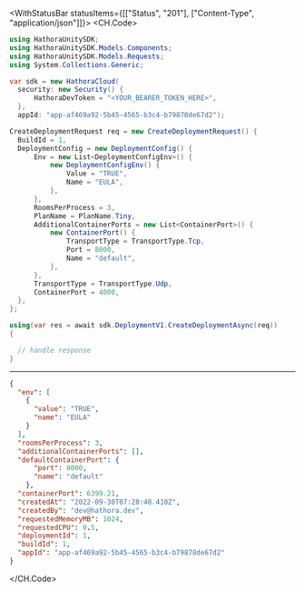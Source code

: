 

<WithStatusBar statusItems={[["Status", "201"], ["Content-Type", "application/json"]]}>
  <CH.Code>
  ```csharp CreateDeployment.cs
  using HathoraUnitySDK;
using HathoraUnitySDK.Models.Components;
using HathoraUnitySDK.Models.Requests;
using System.Collections.Generic;

var sdk = new HathoraCloud(
    security: new Security() {
        HathoraDevToken = "<YOUR_BEARER_TOKEN_HERE>",
    },
    appId: "app-af469a92-5b45-4565-b3c4-b79878de67d2");

CreateDeploymentRequest req = new CreateDeploymentRequest() {
    BuildId = 1,
    DeploymentConfig = new DeploymentConfig() {
        Env = new List<DeploymentConfigEnv>() {
            new DeploymentConfigEnv() {
                Value = "TRUE",
                Name = "EULA",
            },
        },
        RoomsPerProcess = 3,
        PlanName = PlanName.Tiny,
        AdditionalContainerPorts = new List<ContainerPort>() {
            new ContainerPort() {
                TransportType = TransportType.Tcp,
                Port = 8000,
                Name = "default",
            },
        },
        TransportType = TransportType.Udp,
        ContainerPort = 4000,
    },
};

using(var res = await sdk.DeploymentV1.CreateDeploymentAsync(req))
{

    // handle response
}
  ```
  ---

  ```json Example Response
  {
    "env": [
      {
        "value": "TRUE",
        "name": "EULA"
      }
    ],
    "roomsPerProcess": 3,
    "additionalContainerPorts": [],
    "defaultContainerPort": {
        "port": 8000,
        "name": "default"
      },
    "containerPort": 6399.21,
    "createdAt": "2022-09-30T07:28:48.410Z",
    "createdBy": "dev@hathora.dev",
    "requestedMemoryMB": 1024,
    "requestedCPU": 0.5,
    "deploymentId": 1,
    "buildId": 1,
    "appId": "app-af469a92-5b45-4565-b3c4-b79878de67d2"
  }
  ```
  </CH.Code>
</WithStatusBar>
